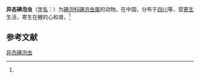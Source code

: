 {{Speciesbox
| name = 异态碘泡虫
| status = 
| status_system = 
| image = 
| genus = Myxobolus
| species = heteromorpha
| authority = (Ma, 1993)<ref name='id9619'>{{cite web| url =http://www.bioinfo.cn/db05/BjdwSpecies.php?action=view&id=9619| title =异态碘泡虫| work =《中国动物物种编目数据库》| publisher =中国科学院微生物研究所| author =中国科学院动物研究所| accessdate =2009-04-16| deadurl =yes| archiveurl =https://web.archive.org/web/20160305071112/http://www.bioinfo.cn/db05/BjdwSpecies.php?action=view&id=9619| archivedate =2016-03-05}}</ref>
}}

'''异态碘泡虫'''（[[学名|学名]]：{{lang|la|''Myxobolus heteromorpha''}}）为[[碘泡科|碘泡科]][[碘泡虫属|碘泡虫属]]的动物。在中国，分布于[[四川|四川]]等，营[[寄生|寄生]]生活，寄生在鲤的心和肾。<ref name='id9619'/>

== 参考文献 ==
{{reflist}}

{{Wikispecies|Myxobolus heteromorpha}}

[[Category:碘泡虫属|异态碘泡虫]]


{{Cnidarian-stub}}
